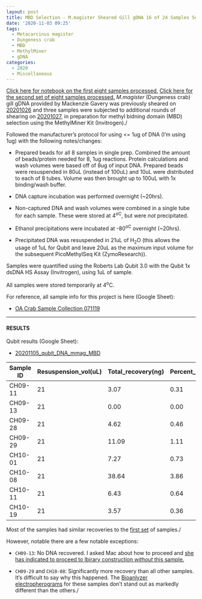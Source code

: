 ```yaml
---
layout: post
title: MBD Selection - M.magister Sheared Gill gDNA 16 of 24 Samples Set 3 of 3
date: '2020-11-03 09:25'
tags:
  - Metacarcinus magister
  - Dungeness crab
  - MBD
  - MethylMiner
  - gDNA
categories:
  - 2020
  - Miscellaneous
---
```

[Click here for notebook on the first eight samples processed.](https://robertslab.github.io/sams-notebook/posts/2020/2020-10-28-MBD-Selection-M.magister-Sheared-Gill-gDNA-8-of-24-Samples-Set-1-of-3.html) [Click here for the second set of eight samples processed.](https://robertslab.github.io/sams-notebook/2020/11/02/MBD-Selection-M.magister-Sheared-Gill-gDNA-8-of-24-Samples-Set-2-of-3.html)  _M.magister_ (Dungeness crab) gill gDNA provided by Mackenzie Gavery was previously sheared on [20201026](https://robertslab.github.io/sams-notebook/2020/10/26/DNA-Shearing-M.magister-gDNA-Shearing-All-Samples-and-Bioanalyzer/) and three samples were subjected to additional rounds of shearing on [20201027](https://robertslab.github.io/sams-notebook/2020/10/27/DNA-Shearing-M.magister-gDNA-Additional-Shearing-CH05-01_21-CH07-11-and-Bioanalyzer/), in preparation for methyl bidning domain (MBD) selection using the MethylMiner Kit (Invitrogen)./

Followed the manufacturer's protocol for using \<= 1ug of DNA (I'm using 1ug) with the following notes/changes:

- Prepared beads for all 8 samples in single prep. Combined the amount of beads/protein needed for 8, 1ug reactions. Protein calculations and wash volumes were based off of 8ug of input DNA. Prepared beads were resuspended in 80uL (instead of 100uL) and 10uL were distributed to each of 8 tubes. Volume was then brought up to 100uL with 1x binding/wash buffer.

- DNA capture incubation was performed overnight (~20hrs).

- Non-captured DNA and wash volumes were combined in a single tube for each sample. These were stored at 4<sup>oC</sup>, but were _not_ precipitated.

- Ethanol precipitations were incubated at -80<sup>oC</sup> overnight (~20hrs).

- Precipitated DNA was resuspended in 21uL of H<sub>2</sub>O (this allows the usage of 1uL for Qubit and leave 20uL as the maximum input volume for the subsequent PicoMethylSeq Kit (ZymoResearch)).

Samples were quantified using the Roberts Lab Qubit 3.0 with the Qubit 1x dsDNA HS Assay (Invitrogen), using 1uL of sample.

All samples were stored temporarily at 4<sup>o</sup>C.

For reference, all sample info for this project is here (Google Sheet):

- [OA Crab Sample Collection 071119](https://docs.google.com/spreadsheets/d/1ym0XnYVts98tIUCn0kIaU6VuvqxzV7LoSx9RHwLdiIs/edit#gid=1430155532)


---

#### RESULTS


Qubit results (Google Sheet):

- [20201105_qubit_DNA_mmag_MBD](https://docs.google.com/spreadsheets/d/1WKUE_mKIHShlwEoM28MAqtvJVRLA1pLtejs_O00lW9g/edit?usp=sharing)


| Sample ID | Resuspension_vol(uL) | Total_recovery(ng) | Percent_recovery(%) |
|-----------|----------------------|--------------------|---------------------|
| CH09-11   | 21                   | 3.07               | 0.31                |
| CH09-13   | 21                   | 0.00               | 0.00                |
| CH09-28   | 21                   | 4.62               | 0.46                |
| CH09-29   | 21                   | 11.09              | 1.11                |
| CH10-01   | 21                   | 7.27               | 0.73                |
| CH10-08   | 21                   | 38.64              | 3.86                |
| CH10-11   | 21                   | 6.43               | 0.64                |
| CH10-19   | 21                   | 3.57               | 0.36                |

Most of the samples had similar recoveries to the [first set](https://robertslab.github.io/sams-notebook/posts/2020/2020-10-28-MBD-Selection---M.magister-Sheared-Gill-gDNA-8-of-24-Samples-Set-1-of-3//robertslab.github.io/sams-notebook/2020/11/02/MBD-Selection-M.magister-Sheared-Gill-gDNA-8-of-24-Samples-Set-2-of-3/) of samples./

However, notable there are a few notable exceptions:

- `CH09-13`: No DNA recovered. I asked Mac about how to proceed and [she has indicated to proceed to lbirary construction _without_ this sample.](https://github.com/RobertsLab/resources/issues/990#issuecomment-722627158)

- `CH09-29` and `CH10-08`: Significantly more recovery than all other samples. It's difficult to say why this happened. The [Bioanlyzer electropherograms](https://robertslab.github.io/sams-notebook/posts/2020/2020-10-26-DNA-Shearing---M.magister-gDNA-Shearing-All-Samples-and-Bioanalyzer/) for these samples don't stand out as markedly different than the others./
